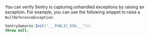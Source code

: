 You can verify Sentry is capturing unhandled exceptions by raising an exception. For example, you can use the following snippet to raise a `NullReferenceException`:

```csharp
SentryXamarin.Init("___PUBLIC_DSN___"));
throw null;
```